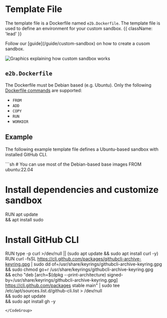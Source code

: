 
# Template File

The template file is a Dockerfile named `e2b.Dockerfile`. The template file is used to define an environment for your custom sandbox. {{ className: 'lead' }}

<Note>
Follow our [guide](/guide/custom-sandbox) on how to create a cusom sandbox.
</Note>

<Image
  src={imgCustomSandbox}
  className="rounded max-w-full"
  alt="Graphics explaining how custom sandbox works"
  unoptimized
/>

## `e2b.Dockerfile`
The Dockerfile must be Debian based (e.g. Ubuntu). Only the following [Dockerfile commands](https://docs.docker.com/engine/reference/builder/) are supported:
  - `FROM`
  - `ADD`
  - `COPY`
  - `RUN`
  - `WORKDIR`


## Example

The following example template file defines a Ubuntu-based sandbox with installed GitHub CLI.


<CodeGroup isFileName title="e2b.Dockerfile" isRunnable={false}>
```sh
# You can use most of the Debian-based base images
FROM ubuntu:22.04

# Install dependencies and customize sandbox
RUN apt update \
	&& apt install sudo

# Install GitHub CLI
RUN type -p curl >/dev/null || (sudo apt update && sudo apt install curl -y)
RUN curl -fsSL https://cli.github.com/packages/githubcli-archive-keyring.gpg | sudo dd of=/usr/share/keyrings/githubcli-archive-keyring.gpg \
	&& sudo chmod go+r /usr/share/keyrings/githubcli-archive-keyring.gpg \
	&& echo "deb [arch=$(dpkg --print-architecture) signed-by=/usr/share/keyrings/githubcli-archive-keyring.gpg] https://cli.github.com/packages stable main" | sudo tee /etc/apt/sources.list.d/github-cli.list > /dev/null \
	&& sudo apt update \
	&& sudo apt install gh -y
```
</CodeGroup>
